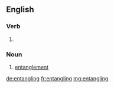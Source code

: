 
==English==

===Verb===
{{head|en}}

# {{present participle of|entangle|lang=en}}

===Noun===
{{en-noun}}

# [[entanglement]]

[[de:entangling]]
[[fr:entangling]]
[[mg:entangling]]